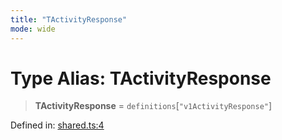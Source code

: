 ```yaml
---
title: "TActivityResponse"
mode: wide
---
```

  
# Type Alias: TActivityResponse

> **TActivityResponse** = `definitions`\[`"v1ActivityResponse"`\]

Defined in: [shared.ts:4](https://github.com/tkhq/sdk/blob/d88b5e1f9a6cca8e54e61f8a127aa90fcebeaa2e/packages/http/src/shared.ts#L4)
